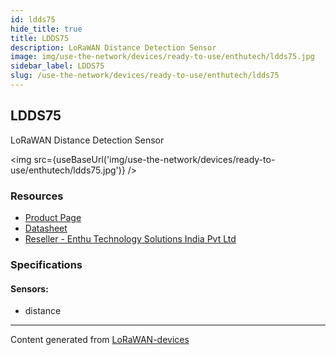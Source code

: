 ```yaml
---
id: ldds75
hide_title: true
title: LDDS75
description: LoRaWAN Distance Detection Sensor
image: img/use-the-network/devices/ready-to-use/enthutech/ldds75.jpg
sidebar_label: LDDS75
slug: /use-the-network/devices/ready-to-use/enthutech/ldds75
---
```



## LDDS75

LoRaWAN Distance Detection Sensor

<img src={useBaseUrl('img/use-the-network/devices/ready-to-use/enthutech/ldds75.jpg')} />

### Resources

- [Product Page](http://www.dragino.com/products/lora-lorawan-end-node/item/161-ldds75.html)
- [Datasheet](http://www.dragino.com/downloads/index.php?dir=LoRa_End_Node/LDDS75/)
- [Reseller - Enthu Technology Solutions India Pvt Ltd](https://www.enthutech.in/zh_HK/shop/category/lora-devices-2)

### Specifications

#### Sensors:

- distance

---

Content generated from [LoRaWAN-devices](https://github.com/TheThingsNetwork/lorawan-devices)
